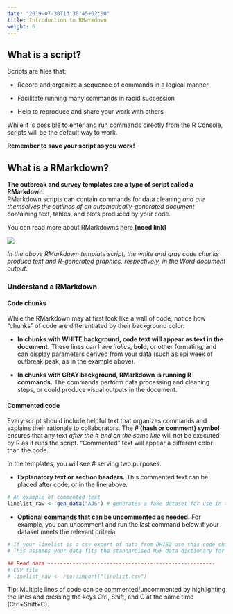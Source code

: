 ```yaml
---
date: "2019-07-30T13:30:45+02:00"
title: Introduction to RMarkdown
weight: 6
---
```

## What is a script?  
Scripts are files that:  

* Record and organize a sequence of commands in a logical manner  

* Facilitate running many commands in rapid succession  

* Help to reproduce and share your work with others  

While it is possible to enter and run commands directly from the R Console, scripts will be the default way to work.


**Remember to save your script as you work!** 


## What is a RMarkdown?  
**The outbreak and survey templates are a type of script called a RMarkdown**.  
RMarkdown scripts can contain commands for data cleaning *and are themselves the outlines of an automatically-generated document* containing text, tables, and plots produced by your code.

You can read more about RMarkdowns here **[need link]** 

![](/images/RMarkdown_transformation.png)

*In the above RMarkdown template script, the white and gray code chunks produce text and R-generated graphics, respectively, in the Word document output.*  

### Understand a RMarkdown  

#### Code chunks

While the RMarkdown may at first look like a wall of code, notice how "chunks" of code are differentiated by their background color:  

* **In chunks with WHITE background, code text will appear as text in the document.** These lines can have *italics*, **bold**, or other formating, and can display parameters derived from your data (such as epi week of outbreak peak, as in the example above).  

* **In chunks with GRAY background, RMarkdown is running R commands.** The commands perform data processing and cleaning steps, or could produce visual outputs in the document.    

#### Commented code  

Every script should include helpful text that organizes commands and explains their rationale to collaborators. The **# (hash or comment) symbol** ensures that any text *after the # and on the same line* will not be executed by R as it runs the script. "Commented" text will appear a different color than the code.  

In the templates, you will see # serving two purposes:  

* **Explanatory text or section headers.** This commented text can be placed after code, or in the line above.
```r
# An example of commented text  
linelist_raw <- gen_data("AJS") # generates a fake dataset for use in this template
```
* **Optional commands that can be uncommented as needed.** For example, you can uncomment and run the last command below if your dataset meets the relevant criteria. 
``` r
# If your linelist is a csv export of data from DHIS2 use this code chunk
# This assumes your data fits the standardised MSF data dictionary for this disease

## Read data ------------------------------------------------------
# CSV file
# linelist_raw <- rio::import("linelist.csv")
```

Tip: Multiple lines of code can be commented/uncommented by highlighting the lines and pressing the keys Ctrl, Shift, and C at the same time (Ctrl+Shift+C).